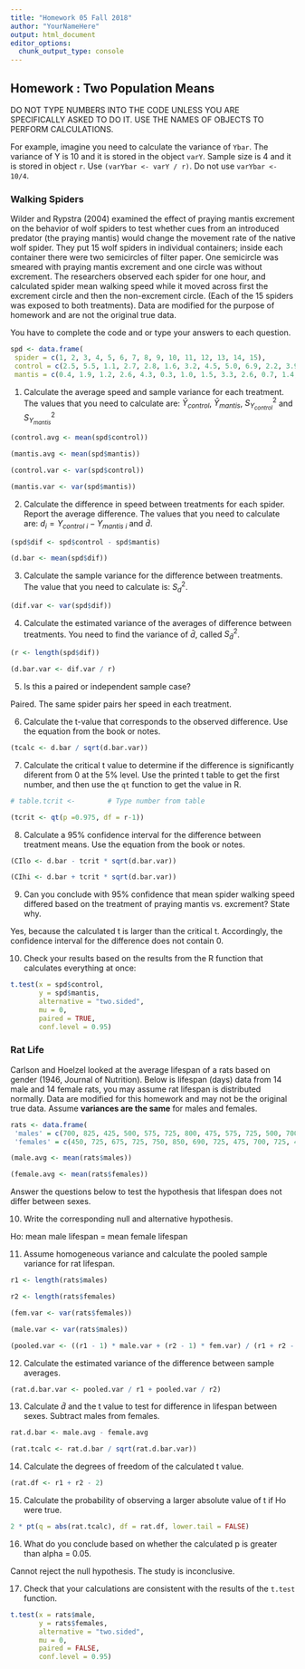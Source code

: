 ```yaml
---
title: "Homework 05 Fall 2018"
author: "YourNameHere"
output: html_document
editor_options: 
  chunk_output_type: console
---
```

## Homework : Two Population Means

DO NOT TYPE NUMBERS INTO THE CODE UNLESS YOU ARE SPECIFICALLY ASKED TO DO IT.
USE THE NAMES OF OBJECTS TO PERFORM CALCULATIONS.

For example, imagine you need to calculate the variance of `Ybar`. The variance of Y is 10 and it is stored in the object `varY`. Sample size is 4 and it is stored in object `r`. Use `(varYbar <- varY / r)`. Do not use `varYbar <- 10/4`.

### Walking Spiders

Wilder and Rypstra (2004) examined the effect of praying mantis excrement on the behavior of wolf spiders to test whether cues from an introduced predator (the praying mantis) would change the movement rate of the native wolf spider. They put 15 wolf spiders in individual containers; inside each container there were two semicircles of filter paper. One semicircle was smeared with praying mantis excrement and one circle was without excrement. The researchers observed each spider for one hour, and calculated spider mean walking speed while it moved across first the excrement circle and then the non-excrement circle. (Each of the 15 spiders was exposed to both treatments). Data are modified for the purpose of homework and are not the original true data.

You have to complete the code and or type your answers to each question.

```r

spd <- data.frame(
 spider = c(1, 2, 3, 4, 5, 6, 7, 8, 9, 10, 11, 12, 13, 14, 15),
 control = c(2.5, 5.5, 1.1, 2.7, 2.8, 1.6, 3.2, 4.5, 5.0, 6.9, 2.2, 3.9, 3.8, 3.5, 5.7),
 mantis = c(0.4, 1.9, 1.2, 2.6, 4.3, 0.3, 1.0, 1.5, 3.3, 2.6, 0.7, 1.4, 2.1, 3.4, 2.3)) 

```

1. Calculate the average speed and sample variance for each treatment. The values that you need to calculate are: $\bar{Y}_{control}$, $\bar{Y}_{mantis}$, $S^2_{Y_{control}}$ and $S^2_{Y_{mantis}}$

```r

(control.avg <- mean(spd$control))

(mantis.avg <- mean(spd$mantis))

(control.var <- var(spd$control))

(mantis.var <- var(spd$mantis))

```


2. Calculate the difference in speed between treatments for each spider. Report the average difference. The values that you need to calculate are: $d_i = Y_{control \ i} - Y_{mantis \ i}$ and $\bar{d}$.

```r

(spd$dif <- spd$control - spd$mantis)

(d.bar <- mean(spd$dif))

```

3. Calculate the sample variance for the difference between treatments. The value that you need to calculate is: $S^2_d$.

```r

(dif.var <- var(spd$dif))

```

4. Calculate the estimated variance of the averages of difference between treatments. You need to find the variance of $\bar{d}$, called $S^2_{\bar{d}}$.

```r

(r <- length(spd$dif))

(d.bar.var <- dif.var / r)

```

5. Is this a paired or independent sample case?

Paired. The same spider pairs her speed in each treatment.

6. Calculate the t-value that corresponds to the observed difference. Use the equation from the book or notes.

```r

(tcalc <- d.bar / sqrt(d.bar.var))

```

7. Calculate the critical t value to determine if the difference is significantly diferent from 0 at the 5% level. Use the printed t table to get the first number, and then use the `qt` function to get the value in R.

```r

# table.tcrit <-        # Type number from table

(tcrit <- qt(p =0.975, df = r-1))


```

8. Calculate a 95% confidence interval for the difference between treatment means. Use the equation from the book or notes.

```r

(CIlo <- d.bar - tcrit * sqrt(d.bar.var))

(CIhi <- d.bar + tcrit * sqrt(d.bar.var))

```

9. Can you conclude with 95% confidence that mean spider walking speed differed based on the treatment of praying mantis vs. excrement? State why.

Yes, because the calculated t is larger than the critical t. Accordingly, the confidence interval for the difference does not contain 0.


10. Check your results based on the results from the R function that calculates everything at once:

```r

t.test(x = spd$control, 
       y = spd$mantis, 
       alternative = "two.sided", 
       mu = 0, 
       paired = TRUE,
       conf.level = 0.95)

```



### Rat Life

Carlson and Hoelzel looked at the average lifespan of a rats based on gender (1946, Journal of Nutrition). Below is lifespan (days) data from 14 male and 14 female rats, you may assume rat lifespan is distributed normally. Data are modified for this homework and may not be the original true data. Assume **variances are the same** for males and females.

```r

rats <- data.frame(
 'males' = c(700, 825, 425, 500, 575, 725, 800, 475, 575, 725, 500, 700, 575, 775),
 'females' = c(450, 725, 675, 725, 750, 850, 690, 725, 475, 700, 725, 475, 825, 725))

(male.avg <- mean(rats$males))

(female.avg <- mean(rats$females))

```


Answer the questions below to test the hypothesis that lifespan does not differ between sexes.

10. Write the corresponding null and alternative hypothesis.

Ho: mean male lifespan = mean female lifespan 


11. Assume homogeneous variance and calculate the pooled sample variance for rat lifespan.

```r

r1 <- length(rats$males)

r2 <- length(rats$females)

(fem.var <- var(rats$females))

(male.var <- var(rats$males))

(pooled.var <- ((r1 - 1) * male.var + (r2 - 1) * fem.var) / (r1 + r2 - 2))


```

12. Calculate the estimated variance of the difference between sample averages.

```r

(rat.d.bar.var <- pooled.var / r1 + pooled.var / r2)

```

13. Calculate $\bar{d}$ and the t value to test for difference in lifespan between sexes. Subtract males from females.

```r

rat.d.bar <- male.avg - female.avg

(rat.tcalc <- rat.d.bar / sqrt(rat.d.bar.var))

```

14. Calculate the degrees of freedom of the calculated t value.

```r

(rat.df <- r1 + r2 - 2)

```

15. Calculate the probability of observing a larger absolute value of t if Ho were true.

```r

2 * pt(q = abs(rat.tcalc), df = rat.df, lower.tail = FALSE)

```

16. What do you conclude based on whether the calculated p is greater than alpha = 0.05.

Cannot reject the null hypothesis. The study is inconclusive.


17. Check that your calculations are consistent with the results of the `t.test` function.

```r

t.test(x = rats$male, 
       y = rats$females, 
       alternative = "two.sided", 
       mu = 0, 
       paired = FALSE,
       conf.level = 0.95)


```

